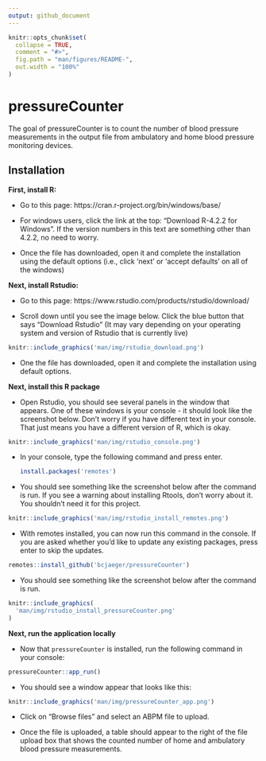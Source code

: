 ```yaml
---
output: github_document
---
```


<!-- README.md is generated from README.Rmd. Please edit that file -->

```r
knitr::opts_chunk$set(
  collapse = TRUE,
  comment = "#>",
  fig.path = "man/figures/README-",
  out.width = "100%"
)
```

# pressureCounter

The goal of pressureCounter is to count the number of blood pressure measurements in the output file from ambulatory and home blood pressure monitoring devices.

## Installation

**First, install R:** 

- Go to this page: https://cran.r-project.org/bin/windows/base/

- For windows users, click the link at the top: "Download R-4.2.2 for Windows". If the version numbers in this text are something other than 4.2.2, no need to worry.

- Once the file has downloaded, open it and complete the installation using the default options (i.e., click 'next' or 'accept defaults' on all of the windows)

**Next, install Rstudio:** 

- Go to this page: https://www.rstudio.com/products/rstudio/download/

- Scroll down until you see the image below. Click the blue button that says "Download Rstudio" (It may vary depending on your operating system and version of Rstudio that is currently live)

```r
knitr::include_graphics('man/img/rstudio_download.png')
```

- One the file has downloaded, open it and complete the installation using default options. 

**Next, install this R package**

- Open Rstudio, you should see several panels in the window that appears. One of these windows is your console - it should look like the screenshot below. Don't worry if you have different text in your console. That just means you have a different version of R, which is okay.

```r
knitr::include_graphics('man/img/rstudio_console.png')
```

- In your console, type the following command and press enter. 

  ```r
  install.packages('remotes')
  ```

- You should see something like the screenshot below after the command is run. If you see a warning about installing Rtools, don't worry about it. You shouldn't need it for this project.

```r
knitr::include_graphics('man/img/rstudio_install_remotes.png')
```

- With remotes installed, you can now run this command in the console. If you are asked whether you'd like to update any existing packages, press enter to skip the updates.

```r
remotes::install_github('bcjaeger/pressureCounter')
```

- You should see something like the screenshot below after the command is run.

```r
knitr::include_graphics(
  'man/img/rstudio_install_pressureCounter.png'
)
```

**Next, run the application locally**

- Now that `pressureCounter` is installed, run the following command in your console: 

```r
pressureCounter::app_run()
```

- You should see a window appear that looks like this:

```r
knitr::include_graphics('man/img/pressureCounter_app.png')
```

- Click on "Browse files" and select an ABPM file to upload. 

- Once the file is uploaded, a table should appear to the right of the file upload box that shows the counted number of home and ambulatory blood pressure measurements.

